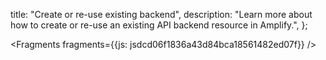   title: "Create or re-use existing backend",
  description: "Learn more about how to create or re-use an existing API backend resource in Amplify.",
};






<Fragments fragments={{js: jsdcd06f1836a43d84bca18561482ed07f}} />
